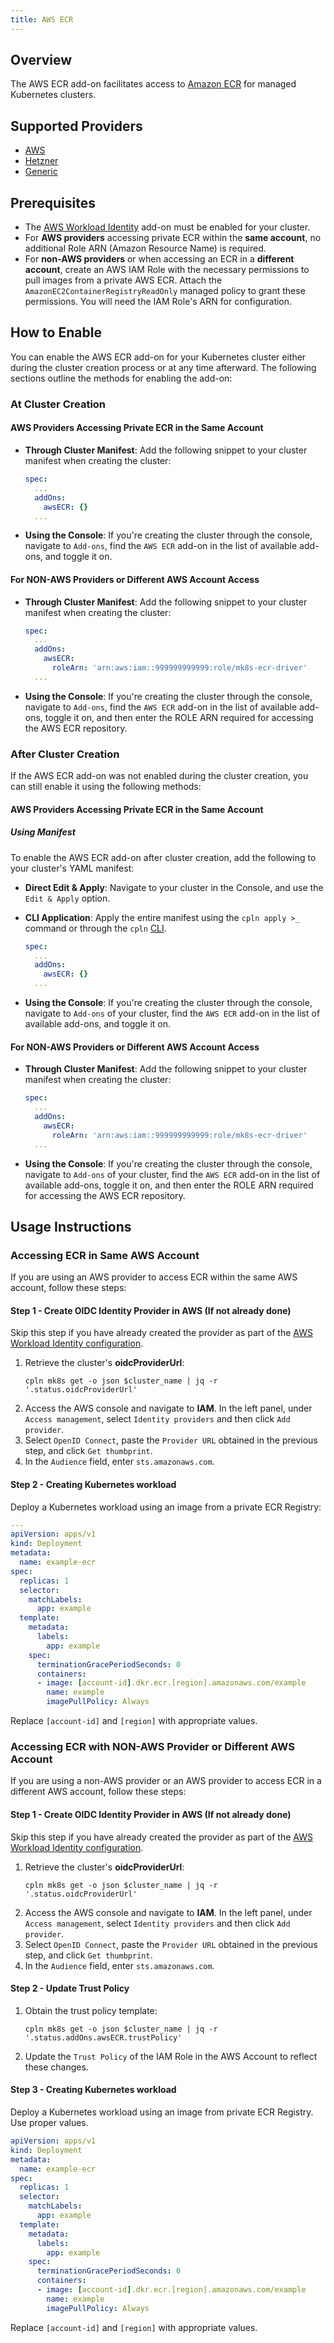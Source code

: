 ```yaml
---
title: AWS ECR
---
```


## Overview

The AWS ECR add-on facilitates access to [Amazon ECR](https://docs.aws.amazon.com/AmazonECR/latest/userguide/what-is-ecr.html) for managed Kubernetes clusters.

## Supported Providers

- [AWS](../aws)
- [Hetzner](../hetzner)
- [Generic](../generic)

## Prerequisites

- The [AWS Workload Identity](/mk8s/add-ons/aws_workload_identity) add-on must be enabled for your cluster.
- For **AWS providers** accessing private ECR within the **same account**, no additional Role ARN (Amazon Resource Name) is required.
- For **non-AWS providers** or when accessing an ECR in a **different account**, create an AWS IAM Role with the necessary permissions to pull images from a private AWS ECR. Attach the `AmazonEC2ContainerRegistryReadOnly` managed policy to grant these permissions. You will need the IAM Role's ARN for configuration.

## How to Enable

You can enable the AWS ECR add-on for your Kubernetes cluster either during the cluster creation process or at any time afterward. The following sections outline the methods for enabling the add-on:

### At Cluster Creation

#### AWS Providers Accessing Private ECR in the Same Account

- **Through Cluster Manifest**: Add the following snippet to your cluster manifest when creating the cluster:

  ```yaml YAML
  spec:
    ...
    addOns:
      awsECR: {}
    ...
  ```

- **Using the Console**: If you're creating the cluster through the console, navigate to `Add-ons`, find the `AWS ECR` add-on in the list of available add-ons, and toggle it on.

#### For NON-AWS Providers or Different AWS Account Access

- **Through Cluster Manifest**: Add the following snippet to your cluster manifest when creating the cluster:

  ```yaml YAML
  spec:
    ...
    addOns:
      awsECR:
        roleArn: 'arn:aws:iam::999999999999:role/mk8s-ecr-driver'
    ...
  ```

- **Using the Console**: If you're creating the cluster through the console, navigate to `Add-ons`, find the `AWS ECR` add-on in the list of available add-ons, toggle it on, and then enter the ROLE ARN required for accessing the AWS ECR repository.

### After Cluster Creation

If the AWS ECR add-on was not enabled during the cluster creation, you can still enable it using the following methods:

#### AWS Providers Accessing Private ECR in the Same Account

##### Using Manifest

To enable the AWS ECR add-on after cluster creation, add the following to your cluster's YAML manifest:

- **Direct Edit & Apply**: Navigate to your cluster in the Console, and use the `Edit & Apply` option.
- **CLI Application**: Apply the entire manifest using the `cpln apply >_` command or through the `cpln` [CLI](/reference/cli).

  ```yaml YAML
  spec:
    ...
    addOns:
      awsECR: {}
    ...
  ```

- **Using the Console**: If you're creating the cluster through the console, navigate to `Add-ons` of your cluster, find the `AWS ECR` add-on in the list of available add-ons, and toggle it on.

#### For NON-AWS Providers or Different AWS Account Access

- **Through Cluster Manifest**: Add the following snippet to your cluster manifest when creating the cluster:

  ```yaml YAML
  spec:
    ...
    addOns:
      awsECR:
        roleArn: 'arn:aws:iam::999999999999:role/mk8s-ecr-driver'
    ...
  ```

- **Using the Console**: If you're creating the cluster through the console, navigate to `Add-ons` of your cluster, find the `AWS ECR` add-on in the list of available add-ons, toggle it on, and then enter the ROLE ARN required for accessing the AWS ECR repository.

## Usage Instructions

### Accessing ECR in Same AWS Account

If you are using an AWS provider to access ECR within the same AWS account, follow these steps:

#### Step 1 - Create OIDC Identity Provider in AWS (If not already done)

Skip this step if you have already created the provider as part of the [AWS Workload Identity configuration](/mk8s/add-ons/aws_workload_identity#steps-to-configure-access).

1.  Retrieve the cluster's **oidcProviderUrl**:
    ```
    cpln mk8s get -o json $cluster_name | jq -r '.status.oidcProviderUrl'
    ```
2.  Access the AWS console and navigate to **IAM**. In the left panel, under `Access management`, select `Identity providers` and then click `Add provider`.
3.  Select `OpenID Connect`, paste the `Provider URL` obtained in the previous step, and click `Get thumbprint`.
4.  In the `Audience` field, enter `sts.amazonaws.com`.

#### Step 2 - Creating Kubernetes workload

Deploy a Kubernetes workload using an image from a private ECR Registry:

```yaml YAML
---
apiVersion: apps/v1
kind: Deployment
metadata:
  name: example-ecr
spec:
  replicas: 1
  selector:
    matchLabels:
      app: example
  template:
    metadata:
      labels:
        app: example
    spec:
      terminationGracePeriodSeconds: 0
      containers:
      - image: [account-id].dkr.ecr.[region].amazonaws.com/example
        name: example
        imagePullPolicy: Always
```

Replace `[account-id]` and `[region]` with appropriate values.

### Accessing ECR with NON-AWS Provider or Different AWS Account

If you are using a non-AWS provider or an AWS provider to access ECR in a different AWS account, follow these steps:

#### Step 1 - Create OIDC Identity Provider in AWS (If not already done)

Skip this step if you have already created the provider as part of the [AWS Workload Identity configuration](/mk8s/add-ons/aws_workload_identity#steps-to-configure-access).

1.  Retrieve the cluster's **oidcProviderUrl**:
    ```
    cpln mk8s get -o json $cluster_name | jq -r '.status.oidcProviderUrl'
    ```
2.  Access the AWS console and navigate to **IAM**. In the left panel, under `Access management`, select `Identity providers` and then click `Add provider`.
3.  Select `OpenID Connect`, paste the `Provider URL` obtained in the previous step, and click `Get thumbprint`.
4.  In the `Audience` field, enter `sts.amazonaws.com`.

#### Step 2 - Update Trust Policy

1.  Obtain the trust policy template:
    ```
    cpln mk8s get -o json $cluster_name | jq -r '.status.addOns.awsECR.trustPolicy'
    ```
2.  Update the `Trust Policy` of the IAM Role in the AWS Account to reflect these changes.

#### Step 3 - Creating Kubernetes workload

Deploy a Kubernetes workload using an image from private ECR Registry. Use proper values.

```yaml YAML
apiVersion: apps/v1
kind: Deployment
metadata:
  name: example-ecr
spec:
  replicas: 1
  selector:
    matchLabels:
      app: example
  template:
    metadata:
      labels:
        app: example
    spec:
      terminationGracePeriodSeconds: 0
      containers:
      - image: [account-id].dkr.ecr.[region].amazonaws.com/example
        name: example
        imagePullPolicy: Always
```

Replace `[account-id]` and `[region]` with appropriate values.

